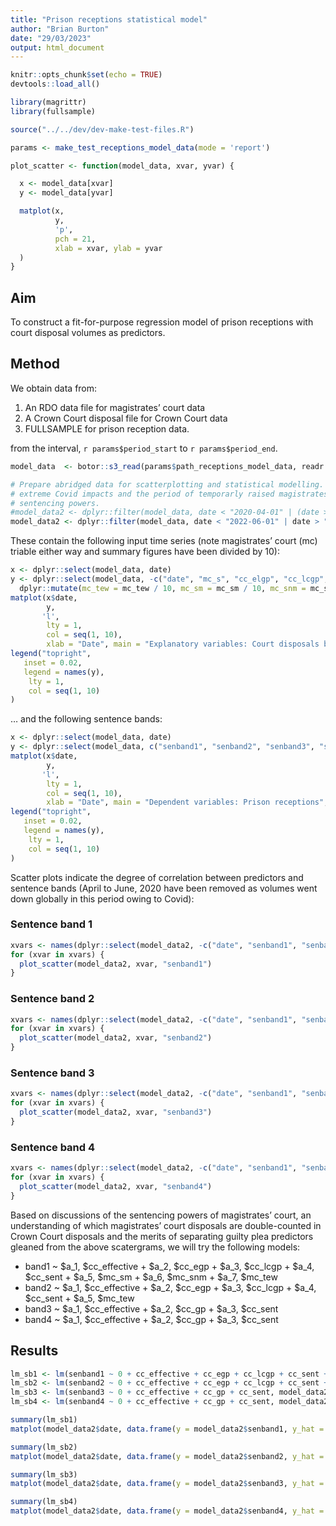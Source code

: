 ```yaml
---
title: "Prison receptions statistical model"
author: "Brian Burton"
date: "29/03/2023"
output: html_document
---
```


```r
knitr::opts_chunk$set(echo = TRUE)
devtools::load_all()
```

```r
library(magrittr)
library(fullsample)

source("../../dev/dev-make-test-files.R")

params <- make_test_receptions_model_data(mode = 'report')

plot_scatter <- function(model_data, xvar, yvar) {

  x <- model_data[xvar]
  y <- model_data[yvar]

  matplot(x,
          y,
          'p',
          pch = 21,
          xlab = xvar, ylab = yvar
  )
}
```


## Aim

To construct a fit-for-purpose regression model of prison receptions with
court disposal volumes as predictors.

## Method

We obtain data from:

1. An RDO data file for magistrates' court data
2. A Crown Court disposal file for Crown Court data
3. FULLSAMPLE for prison reception data.

from the interval, `r params$period_start` to `r params$period_end`.

```r
model_data  <- botor::s3_read(params$path_receptions_model_data, readr::read_csv)

# Prepare abridged data for scatterplotting and statistical modelling. We avoid
# extreme Covid impacts and the period of temporarly raised magistrates'
# sentencing powers.
#model_data2 <- dplyr::filter(model_data, date < "2020-04-01" | (date > "2020-06-01" & date < "2022-06-01") | date > "2023-03-31")
model_data2 <- dplyr::filter(model_data, date < "2022-06-01" | date > "2023-03-31")
```

These contain the following input time series (note magistrates' court (mc)
triable either way and summary figures have been divided by 10):

```r
x <- dplyr::select(model_data, date)
y <- dplyr::select(model_data, -c("date", "mc_s", "cc_elgp", "cc_lcgp", "cc_gp", "senband1", "senband2", "senband3", "senband4")) %>%
  dplyr::mutate(mc_tew = mc_tew / 10, mc_sm = mc_sm / 10, mc_snm = mc_snm / 10)
matplot(x$date,
        y,
       'l',
        lty = 1,
        col = seq(1, 10),
        xlab = "Date", main = "Explanatory variables: Court disposals by route", ylab = expression("Disposals [month"^-1*"]"))
legend("topright",
   inset = 0.02,
   legend = names(y),
    lty = 1,
    col = seq(1, 10)
)
```

... and the following sentence bands:

```r
x <- dplyr::select(model_data, date)
y <- dplyr::select(model_data, c("senband1", "senband2", "senband3", "senband4"))
matplot(x$date,
        y,
       'l',
        lty = 1,
        col = seq(1, 10),
        xlab = "Date", main = "Dependent variables: Prison receptions", ylab = expression("Receptions [month"^-1*"]"))
legend("topright",
   inset = 0.02,
   legend = names(y),
    lty = 1,
    col = seq(1, 10)
)
```

Scatter plots indicate the degree of correlation between predictors and sentence
bands (April to June, 2020 have been removed as volumes went down globally in
this period owing to Covid):

### Sentence band 1

```r

xvars <- names(dplyr::select(model_data2, -c("date", "senband1", "senband2", "senband3", "senband4")))
for (xvar in xvars) {
  plot_scatter(model_data2, xvar, "senband1")
}

```

### Sentence band 2

```r

xvars <- names(dplyr::select(model_data2, -c("date", "senband1", "senband2", "senband3", "senband4")))
for (xvar in xvars) {
  plot_scatter(model_data2, xvar, "senband2")
}

```

### Sentence band 3

```r

xvars <- names(dplyr::select(model_data2, -c("date", "senband1", "senband2", "senband3", "senband4")))
for (xvar in xvars) {
  plot_scatter(model_data2, xvar, "senband3")
}

```

### Sentence band 4

```r

xvars <- names(dplyr::select(model_data2, -c("date", "senband1", "senband2", "senband3", "senband4")))
for (xvar in xvars) {
  plot_scatter(model_data2, xvar, "senband4")
}

```

Based on discussions of the sentencing powers of magistrates' court, an
understanding of which magistrates' court disposals are double-counted in Crown
Court disposals and the merits of separating guilty plea predictors gleaned from
the above scatergrams, we will try the following models:

* band1 ~ $a_1\, $cc_effective + $a_2\, $cc_egp + $a_3\, $cc_lcgp + $a_4\, $cc_sent + $a_5\, $mc_sm + $a_6\, $mc_snm + $a_7\, $mc_tew
* band2 ~ $a_1\, $cc_effective + $a_2\, $cc_egp + $a_3\, $cc_lcgp + $a_4\, $cc_sent + $a_5\, $mc_tew
* band3 ~ $a_1\, $cc_effective + $a_2\, $cc_gp + $a_3\, $cc_sent
* band4 ~ $a_1\, $cc_effective + $a_2\, $cc_gp + $a_3\, $cc_sent


## Results

```r
lm_sb1 <- lm(senband1 ~ 0 + cc_effective + cc_egp + cc_lcgp + cc_sent + mc_sm + mc_snm + mc_tew, model_data2)
lm_sb2 <- lm(senband2 ~ 0 + cc_effective + cc_egp + cc_lcgp + cc_sent + mc_tew, model_data2)
lm_sb3 <- lm(senband3 ~ 0 + cc_effective + cc_gp + cc_sent, model_data2)
lm_sb4 <- lm(senband4 ~ 0 + cc_effective + cc_gp + cc_sent, model_data2)

summary(lm_sb1)
matplot(model_data2$date, data.frame(y = model_data2$senband1, y_hat = lm_sb1$fitted.values), type="l", main = "Model fit: Sentence band 1", xlab = "Date", ylab = expression("Volume [month"^-1*"]"))

summary(lm_sb2)
matplot(model_data2$date, data.frame(y = model_data2$senband2, y_hat = lm_sb2$fitted.values), type="l", main = "Model fit: Sentence band 2", xlab = "Date", ylab = expression("Volume [month"^-1*"]"))

summary(lm_sb3)
matplot(model_data2$date, data.frame(y = model_data2$senband3, y_hat = lm_sb3$fitted.values), type="l", main = "Model fit: Sentence band 3", xlab = "Date", ylab = expression("Volume [month"^-1*"]"))

summary(lm_sb4)
matplot(model_data2$date, data.frame(y = model_data2$senband4, y_hat = lm_sb4$fitted.values), type="l", main = "Model fit: Sentence band 4", xlab = "Date", ylab = expression("Volume [month"^-1*"]"))
```

